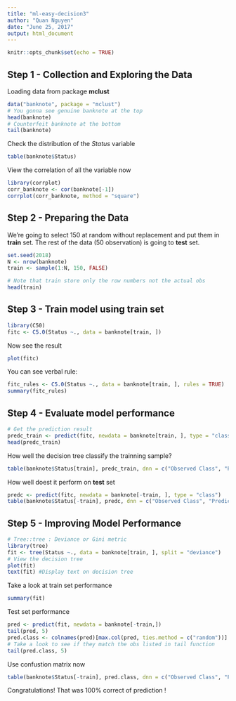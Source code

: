 ```yaml
---
title: "ml-easy-decision3"
author: "Quan Nguyen"
date: "June 25, 2017"
output: html_document
---
```


```r
knitr::opts_chunk$set(echo = TRUE)
```

## Step 1 - Collection and Exploring the Data
Loading data from package **mclust**

```r
data("banknote", package = "mclust")
# You gonna see genuine banknote at the top
head(banknote)
# Counterfeit banknote at the bottom
tail(banknote)
```
Check the distribution of the *Status* variable
```r
table(banknote$Status)
```


View the correlation of all the variable now

```r
library(corrplot)
corr_banknote <- cor(banknote[-1])
corrplot(corr_banknote, method = "square")
```

## Step 2 - Preparing the Data

We're going to select 150 at random without replacement and put them in **train** set. The rest of the data (50 observation) is going to **test** set.

```r
set.seed(2018)
N <- nrow(banknote)
train <- sample(1:N, 150, FALSE)

# Note that train store only the row numbers not the actual obs
head(train)
```

## Step 3 - Train model using **train** set
```r
library(C50)
fitc <- C5.0(Status ~., data = banknote[train, ])
```
Now see the result 
```r
plot(fitc)
```

You can see verbal rule:
```r
fitc_rules <- C5.0(Status ~., data = banknote[train, ], rules = TRUE)
summary(fitc_rules)
```

## Step 4 - Evaluate model performance
```r
# Get the prediction result
predc_train <- predict(fitc, newdata = banknote[train, ], type = "class")
head(predc_train)
```
How well the decision tree classify the trainning sample?
```r
table(banknote$Status[train], predc_train, dnn = c("Observed Class", "Predicted class"))
```
How well doest it perform on **test** set
```r
predc <- predict(fitc, newdata = banknote[-train, ], type = "class")
table(banknote$Status[-train], predc, dnn = c("Observed Class", "Predicted Class"))
```
## Step 5 - Improving Model Performance
```r
# Tree::tree : Deviance or Gini metric
library(tree)
fit <- tree(Status ~., data = banknote[train, ], split = "deviance")
# View the decision tree
plot(fit)
text(fit) #Display text on decision tree
```
Take a look at train set performance
```r
summary(fit)
```

Test set performance
```r
pred <- predict(fit, newdata = banknote[-train,])
tail(pred, 5)
pred.class <- colnames(pred)[max.col(pred, ties.method = c("random"))]
# Take a look to see if they match the obs listed in tail function
tail(pred.class, 5)
```
Use confustion matrix now
```r
table(banknote$Status[-train], pred.class, dnn = c("Observed Class", "Predicted Class"))
```
Congratulations! That was 100% correct of prediction !